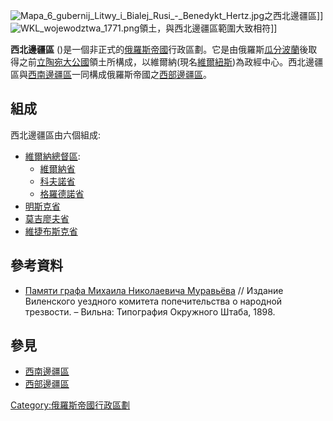 [[File:Mapa_6_gubernij_Litwy_i_Bialej_Rusi_-_Benedykt_Hertz.jpg|thumb]]之西北邊疆區]]
[[File:WKL_wojewodztwa_1771.png|thumb]]領土，與西北邊疆區範圍大致相符]]

'''西北邊疆區''' ({{lang-ru|Северо-Западный край}})是一個非正式的[[俄羅斯帝國|俄羅斯帝國]]行政區劃。它是由俄羅斯[[瓜分波蘭|瓜分波蘭]]後取得之前[[立陶宛大公國|立陶宛大公國]]領土所構成，以維爾納(現名[[維爾紐斯|維爾紐斯]])為政經中心。西北邊疆區與[[西南邊疆區|西南邊疆區]]一同構成俄羅斯帝國之[[西部邊疆區|西部邊疆區]]。
==組成==
西北邊疆區由六個{{tsl|en|Governorate (Russia)|省 (俄羅斯帝國)|省}}組成:
*[[維爾納總督區|維爾納總督區]]:
**[[維爾納省|維爾納省]]
**[[科夫諾省|科夫諾省]]
**[[格羅德諾省|格羅德諾省]]
*[[明斯克省|明斯克省]]
*[[莫吉廖夫省|莫吉廖夫省]]
*[[維捷布斯克省|維捷布斯克省]]

==參考資料==
*[[s:ru:Памяти_графа_Михаила_Николаевича_Муравьёва|Памяти графа Михаила Николаевича Муравьёва]] // Издание Виленского уездного комитета попечительства о народной трезвости. – Вильна: Типография Окружного Штаба, 1898.
==參見==
*[[西南邊疆區|西南邊疆區]]
*[[西部邊疆區|西部邊疆區]]
{{Lithuania-stub}}
{{Belarus-stub}}
{{Western Krai}}
[[Category:俄羅斯帝國行政區劃|Category:俄羅斯帝國行政區劃]]